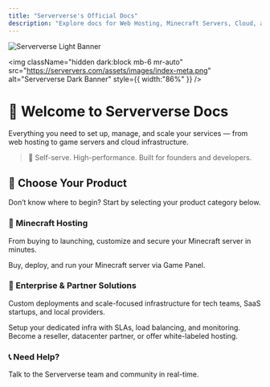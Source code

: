 ```yaml
---
title: "Serververse's Official Docs"
description: "Explore docs for Web Hosting, Minecraft Servers, Cloud, and Enterprise Solutions – all powered by Serververse."
---
```


<img
  className="block dark:hidden mb-6 mx-auto"
  src="https://serververs.com/assets/images/index-meta.png"
  alt="Serververse Light Banner"
/>

<img
  className="hidden dark:block mb-6 mr-auto"
  src="https://serververs.com/assets/images/index-meta.png"
  alt="Serververse Dark Banner"
  style={{ width:"86%" }}
/>

# 👋 Welcome to Serververse Docs

Everything you need to set up, manage, and scale your services — from web hosting to game servers and cloud infrastructure.

> 🧠 Self-serve. High-performance. Built for founders and developers.

## 🧭 Choose Your Product

<Info>
  Don’t know where to begin? Start by selecting your product category below.
</Info>

### 🧱 Minecraft Hosting

From buying to launching, customize and secure your Minecraft server in minutes.

<CardGroup cols={2}>
  <Card title="Start Your Server" icon="gamepad" iconType="duotone" color="#ffa632" href="/minecraft/start-server">
    Buy, deploy, and run your Minecraft server via Game Panel.
  </Card>
</CardGroup>

### 🏢 Enterprise & Partner Solutions

Custom deployments and scale-focused infrastructure for tech teams, SaaS startups, and local providers.

<CardGroup cols={2}>
  <Card title="Enterprise Onboarding" icon="briefcase" iconType="duotone" color="#ffa632" href="mailto:custom@serververs.com">
    Setup your dedicated infra with SLAs, load balancing, and monitoring.
  </Card>
  <Card title="Partner With Us" icon="handshake" iconType="duotone" color="#ffa632" href="mailto:custom@serververs.com">
    Become a reseller, datacenter partner, or offer white-labeled hosting.
  </Card>
</CardGroup>

### 📞 Need Help?

<CardGroup cols={1}>
  <Card title="Join Our Discord" icon="discord" iconType="duotone" color="#ffa632" href="https://discord.gg/pXmG5CuveT">
    Talk to the Serververse team and community in real-time.
  </Card>
</CardGroup>